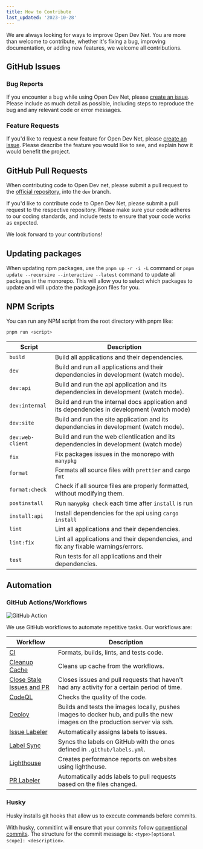 ```yaml
---
title: How to Contribute
last_updated: '2023-10-28'
---
```


We are always looking for ways to improve Open Dev Net. You are more than welcome to contribute, whether it's fixing a bug, improving documentation, or adding new features, we welcome all contributions.

## GitHub Issues

### Bug Reports

If you encounter a bug while using Open Dev Net, please [create an issue](https://github.com/odnlabs/opendevnet/issues/new/choose). Please include as much detail as possible, including steps to reproduce the bug and any relevant code or error messages.

### Feature Requests

If you'd like to request a new feature for Open Dev Net, please [create an issue](https://github.com/odnlabs/opendevnet/issues/new/choose). Please describe the feature you would like to see, and explain how it would benefit the project.

## GitHub Pull Requests

<Alert
  type="note"
  label="Which branch do I merge to?"
  content='Always merge your pull requests into the "dev" branch'
/>

When contributing code to Open Dev net, please submit a pull request to the [official repository](https://github.com/odnlabs/opendevnet), into the `dev` branch.

If you'd like to contribute code to Open Dev Net, please submit a pull request to the respective repository. Please make sure your code adheres to our coding standards, and include tests to ensure that your code works as expected.

We look forward to your contributions!

## Updating packages

When updating npm packages, use the `pnpm up -r -i -L` command or `pnpm update --recursive --interactive --latest` command to update all packages in the monorepo. This will allow you to select which packages to update and will update the package.json files for you.

## NPM Scripts

You can run any NPM script from the root directory with pnpm like:

```bash
pnpm run <script>
```

| Script           | Description                                                                                  |
| ---------------- | -------------------------------------------------------------------------------------------- |
| `build`          | Build all applications and their dependencies.                                               |
| `dev`            | Build and run all applications and their dependencies in development (watch mode).           |
| `dev:api`        | Build and run the api application and its dependencies in development (watch mode).          |
| `dev:internal`   | Build and run the internal docs application and its dependencies in development (watch mode) |
| `dev:site`       | Build and run the site application and its dependencies in development (watch mode).         |
| `dev:web-client` | Build and run the web clientlication and its dependencies in development (watch mode)        |
| `fix`            | Fix packages issues in the monorepo with `manypkg`                                           |
| `format`         | Formats all source files with `prettier` and `cargo fmt`                                     |
| `format:check`   | Check if all source files are properly formatted, without modifying them.                    |
| `postinstall`    | Run `manypkg check` each time after `install` is run                                         |
| `install:api`    | Install dependencies for the api using `cargo install`                                       |
| `lint`           | Lint all applications and their dependencies.                                                |
| `lint:fix`       | Lint all applications and their dependencies, and fix any fixable warnings/errors.           |
| `test`           | Run tests for all applications and their dependencies.                                       |

## Automation

### GitHub Actions/Workflows

![GitHub Action](/internal/contributing/action.png)

We use GitHub workflows to automate repetitive tasks. Our workflows are:

| Workflow                                                                                                       | Description                                                                                                                  |
| -------------------------------------------------------------------------------------------------------------- | ---------------------------------------------------------------------------------------------------------------------------- |
| [CI](https://github.com/odnlabs/opendevnet/tree/main/.github/workflows/ci.yml)                                 | Formats, builds, lints, and tests code.                                                                                      |
| [Cleanup Cache](https://github.com/odnlabs/opendevnet/tree/main/.github/workflows/cleanup-cache.yml)           | Cleans up cache from the workflows.                                                                                          |
| [Close Stale Issues and PR](https://github.com/odnlabs/opendevnet/tree/main/.github/workflows/close-stale.yml) | Closes issues and pull requests that haven't had any activity for a certain period of time.                                  |
| [CodeQL](https://github.com/odnlabs/opendevnet/tree/main/.github/workflows/codeql.yml)                         | Checks the quality of the code.                                                                                              |
| [Deploy](https://github.com/odnlabs/opendevnet/tree/main/.github/workflows/deploy.yml)                         | Builds and tests the images locally, pushes images to docker hub, and pulls the new images on the production server via ssh. |
| [Issue Labeler](https://github.com/odnlabs/opendevnet/tree/main/.github/workflows/issue-labeler.yml)           | Automatically assigns labels to issues.                                                                                      |
| [Label Sync](https://github.com/odnlabs/opendevnet/tree/main/.github/workflows/label-sync.yml)                 | Syncs the labels on GitHub with the ones defined in `.github/labels.yml`.                                                    |
| [Lighthouse](https://github.com/odnlabs/opendevnet/tree/main/.github/workflows/lighthouse.yml)                 | Creates performance reports on websites using lighthouse.                                                                    |
| [PR Labeler](https://github.com/odnlabs/opendevnet/tree/main/.github/workflows/ci.yml)                         | Automatically adds labels to pull requests based on the files changed.                                                       |

### Husky

Husky installs git hooks that allow us to execute commands before commits.

With husky, commitlint will ensure that your commits follow [conventional commits](https://www.conventionalcommits.org/en/v1.0.0-beta.2/). The structure for the commit message is: `<type>[optional scope]: <description>`.

